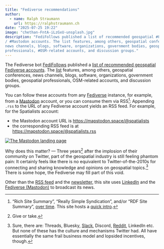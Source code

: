 ```yaml
---
title: "Fediverse recommendations"
author:
  - name: Ralph Straumann
    url: https://ralphstraumann.ch
date: "2025-07-25 19:22"
image: "chethan-FntA-iLzGxU-unsplash.jpg"
description: "FediFollows published a list of recommended geospatial #Fediverse 
/ #Mastodon accounts. The list features, among others, geospatial conferences, 
news channels, blogs, software, organizations, government bodies, geospatial 
professionals, #OSM-related accounts, and discussion groups."
---
```


The Fediverse bot [FediFollows](https://social.growyourown.services/@FediFollows) 
published a [list of recommended geospatial Fediverse 
accounts](https://social.growyourown.services/@FediFollows/114785370032906119). 
The [list](https://social.growyourown.services/@FediFollows/114785370032906119) 
features, among others, geospatial conferences, news channels, blogs, software, 
organizations, government bodies, geospatial professionals, OSM-related 
accounts, and discussion groups.

You can follow these accounts from any 
[Fediverse](https://fedi.tips/what-is-mastodon-what-is-the-fediverse/) 
instance, for example, from a [Mastodon](https://joinmastodon.org/) account, or 
you can consume them via RSS[^rss]: Appending `.rss` to the 
URL of any Fediverse account yields an RSS feed. For example, for the 
Spatialists account: 

- the Mastodon account URL is <https://mapstodon.space/@spatialists>
- the corresponding RSS feed is at <https://mapstodon.space/@spatialists.rss>

[![The Mastodon landing page](mastodon.jpg "The Mastodon landing page")](https://joinmastodon.org/)

Why does this matter? &mdash; Three years^[Give or take.] after the implosion of 
their community on Twitter, part of the geospatial industry is still feeling 
phantom pain: It certainly feels like there is no equivalent to 
Twitter-of-the-2010s for connecting and sharing knowledge and opinions on 
geospatial topics.[^alternatives] There is some hope, the Fediverse may fill 
part of this void.

Other than the [RSS feed](https://spatialists.ch/follow.html) and the 
[newsletter](https://spatialists.ch/subscribe.html), this site uses 
[LinkedIn](https://www.linkedin.com/company/spatialists) and the 
[Fediverse (Mastodon)](https://mapstodon.space/@spatialists) to broadcast its 
news.

[^rss]: "Rich Site Summary", "Really Simple Syndication", and/or "RDF Site 
Summary", [over time](https://en.wikipedia.org/wiki/RSS). This site hosts a 
[quick intro](https://spatialists.ch/follow.html).
[^alternatives]: Sure, there are: Threads, Bluesky, 
[Slack](https://thespatialcommunity.org/), Discord, 
[Reddit](https://reddit.com/r/gis), LinkedIn etc. But none of these has the 
culture and mechanisms Twitter had. All have essentially the same frail 
business model and lopsided incentives, though.